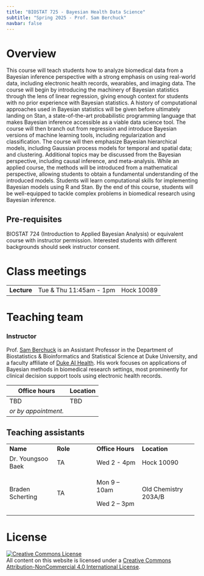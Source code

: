 ```yaml
---
title: "BIOSTAT 725 - Bayesian Health Data Science"
subtitle: "Spring 2025 - Prof. Sam Berchuck"
navbar: false
---
```


# Overview

This course will teach students how to analyze biomedical data from a Bayesian inference perspective with a strong emphasis on using real-world data, including electronic health records, wearables, and imaging data. The course will begin by introducing the machinery of Bayesian statistics through the lens of linear regression, giving enough context for students with no prior experience with Bayesian statistics. A history of computational approaches used in Bayesian statistics will be given before ultimately landing on Stan, a state-of-the-art probabilistic programming language that makes Bayesian inference accessible as a viable data science tool. The course will then branch out from regression and introduce Bayesian versions of machine learning tools, including regularization and classification. The course will then emphasize Bayesian hierarchical models, including Gaussian process models for temporal and spatial data; and clustering. Additional topics may be discussed from the Bayesian perspective, including causal inference, and meta-analysis. While an applied course, the methods will be introduced from a mathematical perspective, allowing students to obtain a fundamental understanding of the introduced models. Students will learn computational skills for implementing Bayesian models using R and Stan. By the end of this course, students will be well-equipped to tackle complex problems in biomedical research using Bayesian inference.

## Pre-requisites

BIOSTAT 724 (Introduction to Applied Bayesian Analysis) or equivalent course with instructor permission. Interested students with different backgrounds should seek instructor consent.

# Class meetings

|             |                         |            |
|-------------|-------------------------|------------|
| **Lecture** | Tue & Thu 11:45am - 1pm | Hock 10089 |

# Teaching team

### Instructor

Prof. [Sam Berchuck](https://sites.duke.edu/sib2/) is an Assistant Professor in the Department of Biostatistics & Bioinformatics and Statistical Science at Duke University, and a faculty affiliate of [Duke AI Health](https://aihealth.duke.edu/). His work focuses on applications of Bayesian methods in biomedical research settings, most prominently for clinical decision support tools using electronic health records.

| Office hours         | Location |
|----------------------|----------|
| TBD                  | TBD      |
| *or by appointment.* |          |

## Teaching assistants

+-------------------+----------------+------------------+----------------------+
| **Name**          | **Role**       | **Office Hours** | **Location**         |
+-------------------+----------------+------------------+----------------------+
| Dr. Youngsoo Baek | TA             | Wed 2 - 4pm      | Hock 10090           |
+-------------------+----------------+------------------+----------------------+
| Braden Scherting  | TA             | Mon 9 – 10am     | Old Chemistry 203A/B |
|                   |                |                  |                      |
|                   |                | Wed 2 – 3pm      |                      |
+-------------------+----------------+------------------+----------------------+

# License

<a rel="license" href="http://creativecommons.org/licenses/by-nc/4.0/">![Creative Commons License](https://i.creativecommons.org/l/by-nc/4.0/88x31.png){alt="Creative Commons License" style="border-width:0"}</a><br />All content on this website is licensed under a <a rel="license" href="http://creativecommons.org/licenses/by-nc/4.0/">Creative Commons Attribution-NonCommercial 4.0 International License</a>.
